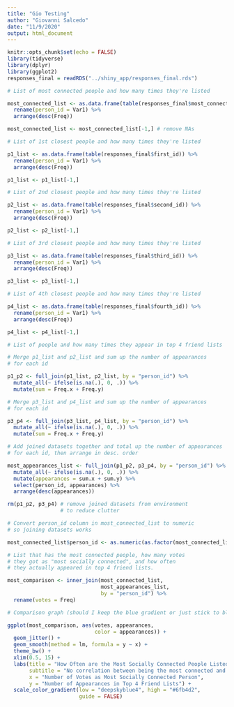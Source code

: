 ```yaml
---
title: "Gio Testing"
author: "Giovanni Salcedo"
date: "11/9/2020"
output: html_document
---
```


```r
knitr::opts_chunk$set(echo = FALSE)
library(tidyverse)
library(dplyr)
library(ggplot2)
responses_final = readRDS("../shiny_app/responses_final.rds")
```

```r

# List of most connected people and how many times they're listed

most_connected_list <- as.data.frame(table(responses_final$most_connected)) %>%
  rename(person_id = Var1) %>% 
  arrange(desc(Freq))

most_connected_list <- most_connected_list[-1,] # remove NAs

# List of 1st closest people and how many times they're listed

p1_list <- as.data.frame(table(responses_final$first_id)) %>% 
  rename(person_id = Var1) %>% 
  arrange(desc(Freq))

p1_list <- p1_list[-1,]

# List of 2nd closest people and how many times they're listed

p2_list <- as.data.frame(table(responses_final$second_id)) %>% 
  rename(person_id = Var1) %>% 
  arrange(desc(Freq))

p2_list <- p2_list[-1,]

# List of 3rd closest people and how many times they're listed

p3_list <- as.data.frame(table(responses_final$third_id)) %>% 
  rename(person_id = Var1) %>% 
  arrange(desc(Freq))

p3_list <- p3_list[-1,]

# List of 4th closest people and how many times they're listed

p4_list <- as.data.frame(table(responses_final$fourth_id)) %>% 
  rename(person_id = Var1) %>% 
  arrange(desc(Freq))

p4_list <- p4_list[-1,]

```

```r

# List of people and how many times they appear in top 4 friend lists 

# Merge p1_list and p2_list and sum up the number of appearances
# for each id

p1_p2 <- full_join(p1_list, p2_list, by = "person_id") %>% 
  mutate_all(~ ifelse(is.na(.), 0, .)) %>% 
  mutate(sum = Freq.x + Freq.y)

# Merge p3_list and p4_list and sum up the number of appearances
# for each id

p3_p4 <- full_join(p3_list, p4_list, by = "person_id") %>% 
  mutate_all(~ ifelse(is.na(.), 0, .)) %>% 
  mutate(sum = Freq.x + Freq.y)

# Add joined datasets together and total up the number of appearances
# for each id, then arrange in desc. order

most_appearances_list <- full_join(p1_p2, p3_p4, by = "person_id") %>% 
  mutate_all(~ ifelse(is.na(.), 0, .)) %>% 
  mutate(appearances = sum.x + sum.y) %>% 
  select(person_id, appearances) %>%
  arrange(desc(appearances))

rm(p1_p2, p3_p4) # remove joined datasets from environment
                 # to reduce clutter

```

```r

# Convert person_id column in most_connected_list to numeric 
# so joining datasets works

most_connected_list$person_id <- as.numeric(as.factor(most_connected_list$person_id))

# List that has the most connected people, how many votes
# they got as "most socially connected", and how often
# they actually appeared in top 4 friend lists.

most_comparison <- inner_join(most_connected_list,
                              most_appearances_list,
                              by = "person_id") %>%
  rename(votes = Freq)

# Comparison graph (should I keep the blue gradient or just stick to black?)

ggplot(most_comparison, aes(votes, appearances,
                            color = appearances)) +
  geom_jitter() +
  geom_smooth(method = lm, formula = y ~ x) +
  theme_bw() +
  xlim(0.5, 15) +
  labs(title = "How Often are the Most Socially Connected People Listed as Close Friends?",
       subtitle = "No correlation between being the most connected and being close friends",
       x = "Number of Votes as Most Socially Connected Person",
       y = "Number of Appearances in Top 4 Friend Lists") +
  scale_color_gradient(low = "deepskyblue4", high = "#6fb4d2",
                       guide = FALSE)
  
```



